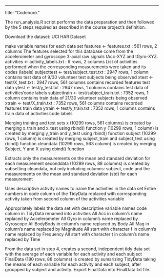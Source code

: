 ---
title: "Codebook"

The run_analysis.R script performs the data preparation and then followed by the 5 steps required as described in the course project’s definition.

Download the dataset: UCI HAR Dataset

make variable names for each data set
features <- features.txt : 561 rows, 2 columns 
The features selected for this database come from the accelerometer and gyroscope 3-axial raw signals tAcc-XYZ and tGyro-XYZ.
activities <- activity_labels.txt : 6 rows, 2 columns 
List of activities performed when the corresponding measurements were taken and its codes (labels)
subjecttest <- test/subject_test.txt : 2947 rows, 1 column 
contains test data of 9/30 volunteer test subjects being observed
xtest <- test/X_test.txt : 2947 rows, 561 columns 
contains recorded features test data
ytest <- test/y_test.txt : 2947 rows, 1 columns 
contains test data of activities’code labels
subjecttrain <- test/subject_train.txt : 7352 rows, 1 column 
contains train data of 21/30 volunteer subjects being observed
xtrain <- test/X_train.txt : 7352 rows, 561 columns 
contains recorded features train data
ytrain <- test/y_train.txt : 7352 rows, 1 columns 
contains train data of activities’code labels

Merging training and test sets
x (10299 rows, 561 columns) is created by merging x_train and x_test using rbind() function
y (10299 rows, 1 column) is created by merging y_train and y_test using rbind() function
subject (10299 rows, 1 column) is created by merging subject_train and subject_test using rbind() function
cleandata (10299 rows, 563 column) is created by merging Subject, Y and X using cbind() function

Extracts only the measurements on the mean and standard deviation for each measurement
seconddata (10299 rows, 88 columns) is created by subsetting cleandata, but only including columns: subject, code and the measurements on the mean and standard deviation (std) for each measurement

Uses descriptive activity names to name the activities in the data set
Entire numbers in code column of the TidyData replaced with corresponding activity taken from second column of the  activities variable

Appropriately labels the data set with descriptive variable names
code column in TidyData renamed into activities
All Acc in column’s name replaced by Accelerometer
All Gyro in column’s name replaced by Gyroscope
All BodyBody in column’s name replaced by Body
All Mag in column’s name replaced by Magnitude
All start with character f in column’s name replaced by Frequency
All start with character t in column’s name replaced by Time

From the data set in step 4, creates a second, independent tidy data set with the average of each variable for each activity and each subject
FinalData (180 rows, 88 columns) is created by sumarizing TidyData taking the means of each variable for each activity and each subject, after groupped by subject and activity.
Export FinalData into FinalData.txt file.